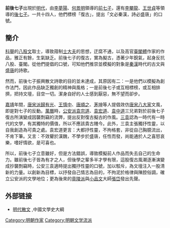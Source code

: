 {{POV|time=2021-10-26 21:28}}
'''前後七子'''出現於[[明代|明代]]，由[[李夢陽|李夢陽]]、[[何景明|何景明]]領導的[[前七子|前七子]]，還有[[李攀龍|李攀龍]]、[[王世貞|王世貞]]等領導的[[後七子|後七子]]。一共十四人，他們標榜「復古」，提出「文必秦漢，詩必盛唐」的口號。

==簡介==
[[科舉|科舉]]的[[八股文|八股文]]取士，導致箝制[[士大夫|士大夫]]的思想，迂腐不通，以及高官[[臺閣體|臺閣體]]作家的作品，雅正有餘，生氣缺乏。前後七子的復古，實為擬古，憑著少年銳氣，起身反抗八股、臺閣。從他們提倡的口號，可知他們推崇並模擬的對象是[[秦漢|秦漢]]時代的古文與[[盛唐|盛唐]]的詩歌。

然而，前後七子振興散文詩歌的目的並未達成，其原因有二：一是他們以模擬為創作法門，因此作品缺乏獨創的精神與風格；一是前後七子或互相標榜，或互相排擠，把持文壇，目空一切。潔身自好的人士感到厭惡，無不望而卻步。

[[嘉靖|嘉靖]]年間，[[唐宋派|唐宋派]][[歸有光|歸有光]]、[[王慎中|王慎中]]、[[唐順之|唐順之]]、[[茅坤|茅坤]]等人提倡效仿[[唐宋八大家|唐宋八大家]]文風，即是對七子的反動。[[萬曆|萬曆]]時，[[公安派|公安派]][[袁宗道|袁宗道]]、[[袁宏道|袁宏道]]、[[袁中道|袁中道]]三兄弟對於前後七子復古所演變成因襲剽竊的流弊，提出反對復古擬古的作風。[[三袁|三袁]]認為一時代有一時代的文學，有其獨特的價值，所以不應該貴古賤今。此外，三袁主張獨抒性靈，以自我創造為可貴之處。袁宏道更言：大都抒性靈，不拘格套，非從自己胸臆流出，不肯下筆。又言：不效顰於漢魏，不學步於盛唐，任性而發，尚能通於人之喜怒哀樂，嗜好情欲，是可喜也。

所以，前後七子立意雖好，但是方法錯誤，導致模擬前人作品而失去自己的生命力。雖前後七子皆為有才之人，但後學之輩多半才學有限，這股復古風潮逐漸演變成抄襲剽竊時，公安三袁適時提出獨抒性靈的口號，加以駁斥，為文壇注入一股清新的力量。以創新為目標，以抒發自己情志為目的，不拘泥於格律與陳腔俗調，確立公安派的文學地位；更為後來的[[竟陵派|竟陵派]]與[[小品文|小品文]]大師[[張岱|張岱]]發出先聲。

==外部链接==
* [http://sokamonline.com/C-Lit/Ming1d.cfm 明代散文] {{Wayback|url=http://sokamonline.com/C-Lit/Ming1d.cfm |date=20170226205547 }},中國文學史大綱
{{Chinese literature-stub}}
[[Category:明朝作家|Category:明朝作家]]
[[Category:明朝文学流派|Category:明朝文学流派]]